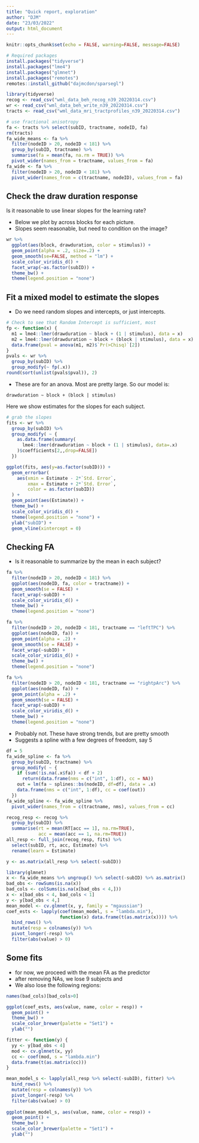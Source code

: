 ```yaml
---
title: "Quick report, exploration"
author: "DJM"
date: "23/03/2022"
output: html_document
---
```


```r
knitr::opts_chunk$set(echo = FALSE, warning=FALSE, message=FALSE)
```

```r
# Required packages
install.packages("tidyverse")
install.packages("lme4")
install.packages("glmnet")
install.packages("remotes")
remotes::install_github("dajmcdon/sparsegl")
```



```r

library(tidyverse)
recog <- read_csv("wml_data_beh_recog_n39_20220314.csv")
wr <- read_csv("wml_data_beh_write_n39_20220314.csv")
tracts <- read_csv("wml_data_mri_tractprofiles_n39_20220314.csv")

# use fractional anisotropy
fa <- tracts %>% select(subID, tractname, nodeID, fa)
rm(tracts)
fa_wide_means <- fa %>%
  filter(nodeID > 20, nodeID < 181) %>%
  group_by(subID, tractname) %>%
  summarise(fa = mean(fa, na.rm = TRUE)) %>%
  pivot_wider(names_from = tractname, values_from = fa)
fa_wide <- fa %>%
  filter(nodeID > 20, nodeID < 181) %>%
  pivot_wider(names_from = c(tractname, nodeID), values_from = fa)
```

## Check the draw duration response

Is it reasonable to use linear slopes for the learning rate?

* Below we plot by across blocks for each picture. 
* Slopes seem reasonable, but need to condition on the image?

```r
wr %>%
  ggplot(aes(block, drawduration, color = stimulus)) +
  geom_point(alpha = .2, size=.2) +
  geom_smooth(se=FALSE, method = "lm") +
  scale_color_viridis_d() +
  facet_wrap(~as.factor(subID)) +
  theme_bw() +
  theme(legend.position = "none")
```

## Fit a mixed model to estimate the slopes

* Do we need random slopes and intercepts, or just intercepts.

```r
# Check to see that Random Intercept is sufficient, most
fp <- function(x) {
  m1 = lme4::lmer(drawduration ~ block + (1 | stimulus), data = x)
  m2 = lme4::lmer(drawduration ~ block + (block | stimulus), data = x)
  data.frame(pval = anova(m1, m2)$`Pr(>Chisq)`[2])
}
pvals <- wr %>%
  group_by(subID) %>%
  group_modify(~ fp(.x))
round(sort(unlist(pvals$pval)), 2)
```

* These are for an anova. Most are pretty large. So our model is:

`drawduration ~ block + (block | stimulus)`


Here we show estimates for the slopes for each subject.

```r
# grab the slopes
fits <- wr %>%
  group_by(subID) %>%
  group_modify( ~ {
    as.data.frame(summary(
      lme4::lmer(drawduration ~ block + (1 | stimulus), data=.x)
    )$coefficients[2,,drop=FALSE])
  })

ggplot(fits, aes(y=as.factor(subID))) +
  geom_errorbar(
    aes(xmin = Estimate - 2*`Std. Error`, 
        xmax = Estimate + 2*`Std. Error`,
        color = as.factor(subID))
  ) +
  geom_point(aes(Estimate)) +
  theme_bw() +
  scale_color_viridis_d() +
  theme(legend.position = "none") +
  ylab("subID") +
  geom_vline(xintercept = 0)
```

## Checking FA

* Is it reasonable to summarize by the mean in each subject?

```r
fa %>% 
  filter(nodeID > 20, nodeID < 181) %>%
  ggplot(aes(nodeID, fa, color = tractname)) +
  geom_smooth(se = FALSE) +
  facet_wrap(~subID) +
  scale_color_viridis_d() +
  theme_bw() +
  theme(legend.position = "none")
```

```r
fa %>%
  filter(nodeID > 20, nodeID < 181, tractname == "leftTPC") %>%
  ggplot(aes(nodeID, fa)) +
  geom_point(alpha = .2) +
  geom_smooth(se = FALSE) +
  facet_wrap(~subID) +
  scale_color_viridis_d() +
  theme_bw() +
  theme(legend.position = "none")
```

```r
fa %>%
  filter(nodeID > 20, nodeID < 181, tractname == "rightpArc") %>%
  ggplot(aes(nodeID, fa)) +
  geom_point(alpha = .2) +
  geom_smooth(se = FALSE) +
  facet_wrap(~subID) +
  scale_color_viridis_d() +
  theme_bw() +
  theme(legend.position = "none")
```

* Probably not. These have strong trends, but are pretty smooth
* Suggests a spline with a few degrees of freedom, say 5

```r
df = 5
fa_wide_spline <- fa %>%
  group_by(subID, tractname) %>%
  group_modify( ~ {
    if (sum(!is.na(.x$fa)) < df + 2)
      return(data.frame(nms = c("int", 1:df), cc = NA))
    out = lm(fa ~ splines::bs(nodeID, df=df), data = .x)
    data.frame(nms = c("int", 1:df), cc = coef(out))
  })
fa_wide_spline <- fa_wide_spline %>%
  pivot_wider(names_from = c(tractname, nms), values_from = cc)
```


```r
recog_resp <- recog %>%
  group_by(subID) %>%
  summarise(rt = mean(RT[acc == 1], na.rm=TRUE),
            acc = mean(acc == 1, na.rm=TRUE))
all_resp <- full_join(recog_resp, fits) %>%
  select(subID, rt, acc, Estimate) %>%
  rename(learn = Estimate)

y <- as.matrix(all_resp %>% select(-subID))
```

```r
library(glmnet)
x <- fa_wide_means %>% ungroup() %>% select(-subID) %>% as.matrix()
bad_obs <- rowSums(is.na(x))
bad_cols <- colSums(is.na(x[bad_obs < 4,]))
x <- x[bad_obs < 4, bad_cols < 1]
y <- y[bad_obs < 4,]
mean_model <- cv.glmnet(x, y, family = "mgaussian")
coef_ests <- lapply(coef(mean_model, s = "lambda.min"), 
                    function(x) data.frame(t(as.matrix(x)))) %>%
  bind_rows() %>%
  mutate(resp = colnames(y)) %>%
  pivot_longer(-resp) %>%
  filter(abs(value) > 0)
```

## Some fits

* for now, we proceed with the mean FA as the predictor
* after removing NAs, we lose 9 subjects and
* We also lose the following regions:

```r
names(bad_cols)[bad_cols>0]
```

```r
ggplot(coef_ests, aes(value, name, color = resp)) +
  geom_point() + 
  theme_bw() +
  scale_color_brewer(palette = "Set1") +
  ylab("")
```

```r
fitter <- function(y) {
  yy <- y[bad_obs < 4]
  mod <- cv.glmnet(x, yy)
  cc <- coef(mod, s = "lambda.min")
  data.frame(t(as.matrix(cc)))
}

mean_model_s <- lapply(all_resp %>% select(-subID), fitter) %>%
  bind_rows() %>%
  mutate(resp = colnames(y)) %>%
  pivot_longer(-resp) %>%
  filter(abs(value) > 0)
  
ggplot(mean_model_s, aes(value, name, color = resp)) +
  geom_point() + 
  theme_bw() +
  scale_color_brewer(palette = "Set1") +
  ylab("")
```

